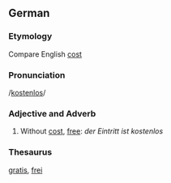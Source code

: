 ==German==
===Etymology===
Compare English [[cost]]

===Pronunciation===
/[[Pronunciation guide|kostenlos]]/
===Adjective and Adverb===
# Without [[cost]], [[free]]: ''der Eintritt ist kostenlos''

===Thesaurus===

[[gratis]], [[frei]]